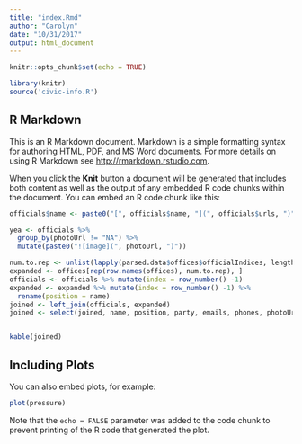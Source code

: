 ```yaml
---
title: "index.Rmd"
author: "Carolyn"
date: "10/31/2017"
output: html_document
---
```


```r
knitr::opts_chunk$set(echo = TRUE)

library(knitr)
source('civic-info.R')

```

## R Markdown



This is an R Markdown document. Markdown is a simple formatting syntax for authoring HTML, PDF, and MS Word documents. For more details on using R Markdown see <http://rmarkdown.rstudio.com>.

When you click the **Knit** button a document will be generated that includes both content as well as the output of any embedded R code chunks within the document. You can embed an R code chunk like this:

```r

officials$name <- paste0("[", officials$name, "](", officials$urls, ")")

yea <- officials %>%
  group_by(photoUrl != "NA") %>%
  mutate(paste0("![image](", photoUrl, ")")) 

num.to.rep <- unlist(lapply(parsed.data$offices$officialIndices, length))
expanded <- offices[rep(row.names(offices), num.to.rep), ]
officials <- officials %>% mutate(index = row_number() -1)
expanded <- expanded %>% mutate(index = row_number() -1) %>%
  rename(position = name) 
joined <- left_join(officials, expanded)
joined <- select(joined, name, position, party, emails, phones, photoUrl)


kable(joined)
```




## Including Plots

You can also embed plots, for example:

```r
plot(pressure)
```

Note that the `echo = FALSE` parameter was added to the code chunk to prevent printing of the R code that generated the plot.